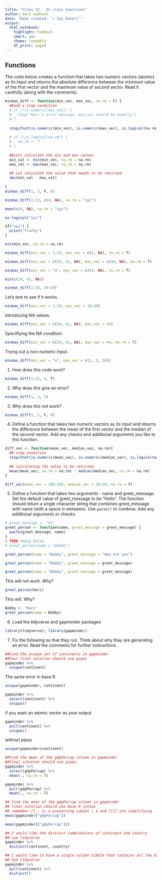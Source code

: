 ```yaml
---
title: "Class 22 - In class exercises"
author: Hari Subhash
date: "Date created: `r Sys.Date()`"
output:
  html_notebook:
    highlight: haddock
    smart: yes
    theme: readable
    df_print: paged
---
```

## Functions
The code below creates a function that takes two numeric vectors (atomic) as its input and returns the absolute difference between the minimum value of the first vector and the maximum value of second vector. Read it carefully (along with the comments).

```r
minmax_diff <- function(min_vec, max_vec, na.rm = F) {
  ##add a stop condition
  # if (!is.numeric(min_vec)) {
  #   stop("Hari's error message: min_vec should be numeric")
  # }
  
  stopifnot(is.numeric(min_vec), is.numeric(max_vec), is.logical(na.rm))
  
  # if (!is.logical(na.rm)) {
  #   na.rm <- T
  # }
  
  ##Lets calculate the min and max values
  min_val <- min(min_vec, na.rm = na.rm)
  max_val <- max(max_vec, na.rm = na.rm)
  
  ## Let calculate the value that needs to be returned
  abs(min_val - max_val)
  
}
minmax_diff(1, 2, F, 6)
```

```r
minmax_diff(1:23, c(4, NA), na.rm = "xyz")
```


```r
mean(c(4, NA), na.rm = "xyz")
```

```r
as.logical("xyz")
```

```r
if("xyz") {
  print("Truthy")
}
```


```r
min(min_vec, na.rm = na.rm)
```


```r
minmax_diff(min_vec = 1:23, max_vec = c(4, NA), na.rm = T)
```


```r
minmax_diff(min_vec = c(24, 41, NA), max_vec = c(44, NA), na.rm = T)
```


```r
minmax_diff(min_vec = "a", max_vec = c(44, NA), na.rm = T)
```


```r
min(c(24, 41, NA))
```

```r
minmax_diff(1:10, 20:30)
```


Let's test to see if it works.
```r
minmax_diff(min_vec = 1:10, max_vec = 10:20)
```

Introducing NA values.
```r
minmax_diff(min_vec = c(24, 41, NA), max_vec = 44)
```

Specifiying the NA condition.
```r
minmax_diff(min_vec = c(24, 41, NA), max_vec = 44, na.rm = T)
```

Trying out a non-numeric input.

```r
minmax_diff(min_vec = "a", max_vec = c(1, 2, 56))
```

1. How does this code work?
```r
minmax_diff(1:23, 4, T)
```

2. Why does this give an error? 

```r
minmax_diff(1, 2, 5)
```

3. Why does this not work?

```r
minmax_diff(1, 2, F, 6)
```

4. Define a function that takes two numeric vectors as its input and returns the difference between the mean of the first vector and the median of the second vector. Add any checks and additional arguments you like to this function.
```r
diff_vec <- function(mean_vec, median_vec, na.rm){
  ## stop condition
  stopifnot(is.numeric(mean_vec), is.numeric(median_vec), is.logical(na.rm))
  
  ## calculating the value to be returned
  mean(mean_vec, na.rm = na.rm) - median(median_vec, na.rm = na.rm)
}

diff_vec(mean_vec = 100:200, median_vec = 20:30, na.rm = T)
```

5. Define a function that takes two arguments - name and greet_message. Set the default value of greet_message to be "Hello". The function should return a single character string that combines greet_message with name (with a space in between). Use `paste()` to combine. Add any additional arguments or checks.

```r
# greet_message <- "Hi"
greet_person <- function(name, greet_message = greet_message) {
  paste(greet_message, name)
}
# TODO debug below
# greet_person(name = "Bobby")

greet_person(name = "Bobby", greet_message = "How are you")
```

```r
greet_person(name = "Bobby", greet_message = greet_message)
```

```r

greet_person(name = "Bobby", greet_message = greet_message)
```


This will not work. Why?
```r
greet_person(Hari)
```

This will. Why?
```r
Bobby <- "Hari"
greet_person(name = Bobby)
```

6. Load the tidyverse and gapminder packages
```r
library(tidyverse); library(gapminder)
```

7. Fix the following so that they run. Think about why they are generating an error. Read the comments for further instructions.



```r
##Find the unique set of continents in gapminder
##Your final solution should use pipes
gapminder %>% 
  unique(continent)
```
The same error in base R. 
```r
unique(gapminder, continent)
```

```r
gapminder %>% 
  select(continent) %>% 
  unique()
```

if you want an atomic vector as your output
```r
gapminder %>% 
  pull(continent) %>% 
  unique()
```


without pipes
```r
unique(gapminder$continent)
```


```r
##find the mean of the gdpPercap column in gapminder
##final solution should use pipes.
gapminder %>% 
  select(gdpPercap) %>% 
  mean(., na.rm = T)
```

```r
gapminder %>% 
  pull(gdpPercap) %>% 
  mean(., na.rm = T)
```

```r
## find the mean of the gdpPercap column in gapminder
## final solution should use base R syntax 
## remember [] - is a preserving subset | $ and [[]] are simplifying
mean(gapminder["gdpPercap"])
```

```r
mean(gapminder[["gdpPercap"]])
```

```r
## I would like the distinct combinations of continent and country
## use tidyverse
gapminder %>% 
  distinct(continent, country)
```

```r
## I would like to have a single column tibble that contains all the distinct continents
## Use tidyverse
gapminder %>% 
  pull(continent) %>% 
  distinct()
```

